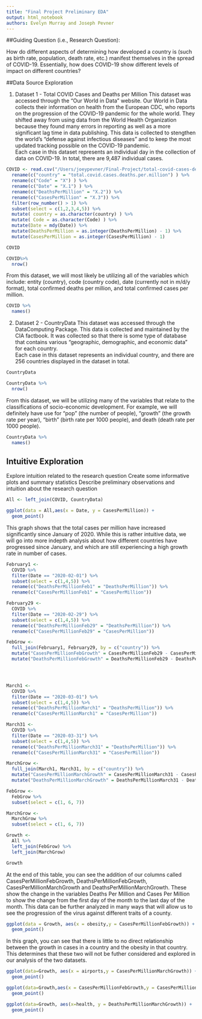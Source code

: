 ```yaml
---
title: "Final Project Preliminary EDA"
output: html_notebook
authors: Evelyn Murray and Joseph Pevner
---
```



##Guiding Question (i.e., Research Question):

How do different aspects of determining how developed a country is (such as birth rate, population, death rate, etc.) manifest themselves in the spread of COVID-19.  Essentially, how does COVID-19 show different levels of impact on different countries?


##Data Source Exploration

1. Dataset 1 - Total COVID Cases and Deaths per Million
This dataset was accessed through the "Our World in Data" website.  Our World in Data collects their information on health from the European CDC, who reports on the progression of the COVID-19 pandemic for the whole world.  They shifted away from using data from the World Health Organization because they found many errors in reporting as well as a more significant lag time in data publishing.  This data is collected to stengthen the world's "defense against infectious diseases" and to keep the most updated tracking possible on the COVID-19 pandemic.  
Each case in this dataset represents an individual day in the collection of data on COVID-19.  In total, there are 9,487 individual cases.  
```r

COVID <- read.csv("/Users/joeypevner/Final-Project/total-covid-cases-deaths-per-million.csv") %>%
  rename(c("country" = "total.covid.cases.deaths.per.million") ) %>%
  rename(c("Code" = "X") ) %>%
  rename(c("Date" = "X.1") ) %>%
  rename(c("DeathsPerMillion" = "X.2")) %>%
  rename(c("CasesPerMillion" = "X.3")) %>%
  filter(row_number() > 1) %>%
  subset(select = c(1,2,3,4,5)) %>%
  mutate( country = as.character(country) ) %>%
  mutate( Code = as.character(Code) ) %>%
  mutate(Date = mdy(Date)) %>%
  mutate(DeathsPerMillion = as.integer(DeathsPerMillion) - 1) %>%
  mutate(CasesPerMillion = as.integer(CasesPerMillion) - 1)

COVID

```



```r

COVID%>%
  nrow()

```





From this dataset, we will most likely be utilizing all of the variables which include: entity (country), code (country code), date (currently not in m/d/y format), total confirmed deaths per million, and total confirmed cases per million.
```r
COVID %>%
  names()
```





2. Dataset 2 - CountryData
This dataset was accessed through the DataComputing Package.  This data is collected and maintained by the CIA factbook.  It was collected so that there is some type of database that contains various "geographic, demographic, and economic data" for each country.  
Each case in this dataset represents an individual country, and there are 256 countries displayed in the dataset in total. 
```r
CountryData
```


```r


CountryData %>%
  nrow()


```


From this dataset, we will be utilizing many of the variables that relate to the classifications of socio-economic development.  For example, we will definitely have use for "pop" (the number of people), "growth" (the growth rate per year), "birth" (birth rate per 1000 people), and death (death rate per 1000 people). 
```r

CountryData %>%
  names()


```


## Intuitive Exploration

Explore intuition related to the research question
Create some informative plots and summary statistics 
Describe preliminary observations and intuition about the research question




```r
All <- left_join(COVID, CountryData)
```


```r

ggplot(data = All,aes(x = Date, y = CasesPerMillion)) +
  geom_point() 


```
This graph shows that the total cases per million have increased significantly since January of 2020.  While this is rather intuitive data, we will go into more indepth analysis about how different countries have progressed since January, and which are still experiencing a high growth rate in number of cases.
```r

February1 <-
  COVID %>%
  filter(Date == "2020-02-01") %>%
  subset(select = c(1,4,5)) %>%
  rename(c("DeathsPerMillionFeb1" = "DeathsPerMillion")) %>%
  rename(c("CasesPerMillionFeb1" = "CasesPerMillion"))

February29 <- 
  COVID %>%
  filter(Date == "2020-02-29") %>%
  subset(select = c(1,4,5)) %>%
  rename(c("DeathsPerMillionFeb29" = "DeathsPerMillion")) %>%
  rename(c("CasesPerMillionFeb29" = "CasesPerMillion"))

FebGrow <-
  full_join(February1, February29, by = c("country")) %>%
  mutate("CasesPerMillionFebGrowth" = CasesPerMillionFeb29 - CasesPerMillionFeb1) %>%
  mutate("DeathsPerMillionFebGrowth" = DeathsPerMillionFeb29 - DeathsPerMillionFeb1)




March1 <-
  COVID %>%
  filter(Date == "2020-03-01") %>%
  subset(select = c(1,4,5)) %>%
  rename(c("DeathsPerMillionMarch1" = "DeathsPerMillion")) %>%
  rename(c("CasesPerMillionMarch1" = "CasesPerMillion"))

March31 <- 
  COVID %>%
  filter(Date == "2020-03-31") %>%
  subset(select = c(1,4,5)) %>%
  rename(c("DeathsPerMillionMarch31" = "DeathsPerMillion")) %>%
  rename(c("CasesPerMillionMarch31" = "CasesPerMillion"))
```
```r
MarchGrow <-
  full_join(March1, March31, by = c("country")) %>%
  mutate("CasesPerMillionMarchGrowth" = CasesPerMillionMarch31 - CasesPerMillionMarch1) %>%
  mutate("DeathsPerMillionMarchGrowth" = DeathsPerMillionMarch31 - DeathsPerMillionMarch1)


```

```r


FebGrow <-
  FebGrow %>%
  subset(select = c(1, 6, 7))

MarchGrow <-
  MarchGrow %>%
  subset(select = c(1, 6, 7))

Growth <-
  All %>%
  left_join(FebGrow) %>%
  left_join(MarchGrow)

Growth

```
At the end of this table, you can see the addition of our columns called CasesPerMillionFebGrowth, DeathsPerMillionFebGrowth, CasesPerMillionMarchGrowth and DeathsPerMillionMarchGrowth.  These show the change in the variables Deaths Per Million and Cases Per Million to show the change from the first day of the month to the last day of the month.  This data can be further analyzed in many ways that will allow us to see the progression of the virus against different traits of a county.



```r


ggplot(data = Growth, aes(x = obesity,y = CasesPerMillionFebGrowth)) + 
  geom_point() 


```
In this graph, you can see that there is little to no direct relationship between the growth in cases in a country and the obesity in that country.  This determines that these two will not be futher considered and explored in our analysis of the two datasets.

```r
ggplot(data=Growth, aes(x = airports,y = CasesPerMillionMarchGrowth)) +
  geom_point()

```





```r

ggplot(data=Growth,aes(x = CasesPerMillionFebGrowth,y = CasesPerMillionMarchGrowth)) +
  geom_point() 


```



```r

ggplot(data=Growth, aes(x=health, y = DeathsPerMillionMarchGrowth)) +
  geom_point() 


```


